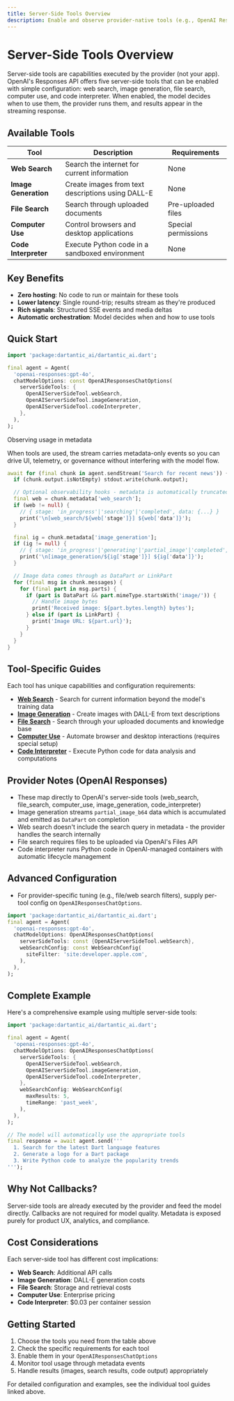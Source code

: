 ```yaml
---
title: Server-Side Tools Overview
description: Enable and observe provider-native tools (e.g., OpenAI Responses server-side tools) with a single switch.
---
```


# Server-Side Tools Overview

Server-side tools are capabilities executed by the provider (not your app). OpenAI's Responses API offers five server-side tools that can be enabled with simple configuration: web search, image generation, file search, computer use, and code interpreter. When enabled, the model decides when to use them, the provider runs them, and results appear in the streaming response.

## Available Tools

| Tool | Description | Requirements |
|------|-------------|--------------|
| **Web Search** | Search the internet for current information | None |
| **Image Generation** | Create images from text descriptions using DALL-E | None |
| **File Search** | Search through uploaded documents | Pre-uploaded files |
| **Computer Use** | Control browsers and desktop applications | Special permissions |
| **Code Interpreter** | Execute Python code in a sandboxed environment | None |

## Key Benefits

- **Zero hosting**: No code to run or maintain for these tools
- **Lower latency**: Single round-trip; results stream as they're produced
- **Rich signals**: Structured SSE events and media deltas
- **Automatic orchestration**: Model decides when and how to use tools

## Quick Start

```dart
import 'package:dartantic_ai/dartantic_ai.dart';

final agent = Agent(
  'openai-responses:gpt-4o',
  chatModelOptions: const OpenAIResponsesChatOptions(
    serverSideTools: {
      OpenAIServerSideTool.webSearch,
      OpenAIServerSideTool.imageGeneration,
      OpenAIServerSideTool.codeInterpreter,
    },
  ),
);
```

Observing usage in metadata

When tools are used, the stream carries metadata-only events so you can drive UI, telemetry, or governance without interfering with the model flow.

```dart
await for (final chunk in agent.sendStream('Search for recent news')) {
  if (chunk.output.isNotEmpty) stdout.write(chunk.output);

  // Optional observability hooks - metadata is automatically truncated for display
  final web = chunk.metadata['web_search'];
  if (web != null) {
    // { stage: 'in_progress'|'searching'|'completed', data: {...} }
    print('\n[web_search/${web['stage']}] ${web['data']}');
  }

  final ig = chunk.metadata['image_generation'];
  if (ig != null) {
    // { stage: 'in_progress'|'generating'|'partial_image'|'completed', data: {...} }
    print('\n[image_generation/${ig['stage']}] ${ig['data']}');
  }

  // Image data comes through as DataPart or LinkPart
  for (final msg in chunk.messages) {
    for (final part in msg.parts) {
      if (part is DataPart && part.mimeType.startsWith('image/')) {
        // Handle image bytes
        print('Received image: ${part.bytes.length} bytes');
      } else if (part is LinkPart) {
        print('Image URL: ${part.url}');
      }
    }
  }
}
```

## Tool-Specific Guides

Each tool has unique capabilities and configuration requirements:

- [**Web Search**](/server-side-tools/web-search) - Search for current information beyond the model's training data
- [**Image Generation**](/server-side-tools/image-generation) - Create images with DALL-E from text descriptions
- [**File Search**](/server-side-tools/file-search) - Search through your uploaded documents and knowledge base
- [**Computer Use**](/server-side-tools/computer-use) - Automate browser and desktop interactions (requires special setup)
- [**Code Interpreter**](/server-side-tools/code-interpreter) - Execute Python code for data analysis and computations

## Provider Notes (OpenAI Responses)

- These map directly to OpenAI's server-side tools (web_search, file_search, computer_use, image_generation, code_interpreter)
- Image generation streams `partial_image_b64` data which is accumulated and emitted as `DataPart` on completion
- Web search doesn't include the search query in metadata - the provider handles the search internally
- File search requires files to be uploaded via OpenAI's Files API
- Code interpreter runs Python code in OpenAI-managed containers with automatic lifecycle management

## Advanced Configuration

- For provider-specific tuning (e.g., file/web search filters), supply per-tool config on `OpenAIResponsesChatOptions`.

```dart
import 'package:dartantic_ai/dartantic_ai.dart';
final agent = Agent(
  'openai-responses:gpt-4o',
  chatModelOptions: OpenAIResponsesChatOptions(
    serverSideTools: const {OpenAIServerSideTool.webSearch},
    webSearchConfig: const WebSearchConfig(
      siteFilter: 'site:developer.apple.com',
    ),
  ),
);
```

## Complete Example

Here's a comprehensive example using multiple server-side tools:

```dart
import 'package:dartantic_ai/dartantic_ai.dart';

final agent = Agent(
  'openai-responses:gpt-4o',
  chatModelOptions: OpenAIResponsesChatOptions(
    serverSideTools: {
      OpenAIServerSideTool.webSearch,
      OpenAIServerSideTool.imageGeneration,
      OpenAIServerSideTool.codeInterpreter,
    },
    webSearchConfig: WebSearchConfig(
      maxResults: 5,
      timeRange: 'past_week',
    ),
  ),
);

// The model will automatically use the appropriate tools
final response = await agent.send('''
  1. Search for the latest Dart language features
  2. Generate a logo for a Dart package
  3. Write Python code to analyze the popularity trends
''');
```

## Why Not Callbacks?

Server-side tools are already executed by the provider and feed the model directly. Callbacks are not required for model quality. Metadata is exposed purely for product UX, analytics, and compliance.

## Cost Considerations

Each server-side tool has different cost implications:
- **Web Search**: Additional API calls
- **Image Generation**: DALL-E generation costs
- **File Search**: Storage and retrieval costs
- **Computer Use**: Enterprise pricing
- **Code Interpreter**: $0.03 per container session

## Getting Started

1. Choose the tools you need from the table above
2. Check the specific requirements for each tool
3. Enable them in your `OpenAIResponsesChatOptions`
4. Monitor tool usage through metadata events
5. Handle results (images, search results, code output) appropriately

For detailed configuration and examples, see the individual tool guides linked above.
